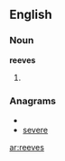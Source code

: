 ==English==

===Noun===
'''reeves'''

# {{plural of|[[reeve]]}}

===Anagrams===
* {{alphagram|eeersv}}
* [[severe#English|severe]]

[[ar:reeves]]